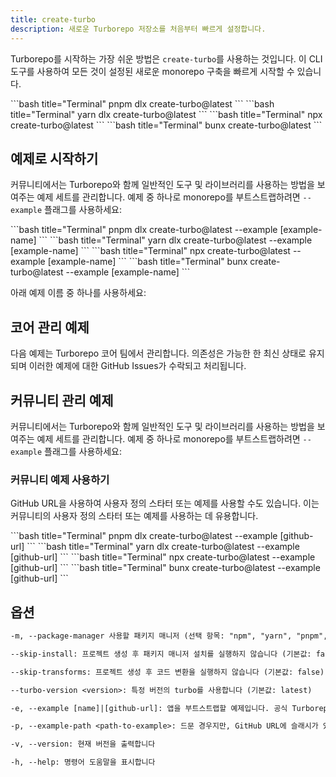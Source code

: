 ```yaml
---
title: create-turbo
description: 새로운 Turborepo 저장소를 처음부터 빠르게 설정합니다.
---
```



Turborepo를 시작하는 가장 쉬운 방법은 `create-turbo`를 사용하는 것입니다. 이 CLI 도구를 사용하여 모든 것이 설정된 새로운 monorepo 구축을 빠르게 시작할 수 있습니다.

<PackageManagerTabs>

<Tab value="pnpm">
```bash title="Terminal"
pnpm dlx create-turbo@latest
```

</Tab>

<Tab value="yarn">
```bash title="Terminal"
yarn dlx create-turbo@latest
```

</Tab>

<Tab value="npm">
```bash title="Terminal"
npx create-turbo@latest
```

</Tab>

<Tab value="bun (Beta)">
```bash title="Terminal"
bunx create-turbo@latest
```

</Tab>

</PackageManagerTabs>

## 예제로 시작하기

커뮤니티에서는 Turborepo와 함께 일반적인 도구 및 라이브러리를 사용하는 방법을 보여주는 예제 세트를 관리합니다. 예제 중 하나로 monorepo를 부트스트랩하려면 `--example` 플래그를 사용하세요:

<PackageManagerTabs>

<Tab value="pnpm">
```bash title="Terminal"
pnpm dlx create-turbo@latest --example [example-name]
```

</Tab>

<Tab value="yarn">
```bash title="Terminal"
yarn dlx create-turbo@latest --example [example-name]
```

</Tab>

<Tab value="npm">
```bash title="Terminal"
npx create-turbo@latest --example [example-name]
```

</Tab>

<Tab value="bun (Beta)">
```bash title="Terminal"
bunx create-turbo@latest --example [example-name]
```

</Tab>

</PackageManagerTabs>

아래 예제 이름 중 하나를 사용하세요:

## 코어 관리 예제

다음 예제는 Turborepo 코어 팀에서 관리합니다. 의존성은 가능한 한 최신 상태로 유지되며 이러한 예제에 대한 GitHub Issues가 수락되고 처리됩니다.

<ExamplesTable coreMaintained />

## 커뮤니티 관리 예제

커뮤니티에서는 Turborepo와 함께 일반적인 도구 및 라이브러리를 사용하는 방법을 보여주는 예제 세트를 관리합니다. 예제 중 하나로 monorepo를 부트스트랩하려면 `--example` 플래그를 사용하세요:

<ExamplesTable />

### 커뮤니티 예제 사용하기

GitHub URL을 사용하여 사용자 정의 스타터 또는 예제를 사용할 수도 있습니다. 이는 커뮤니티의 사용자 정의 스타터 또는 예제를 사용하는 데 유용합니다.

<PackageManagerTabs>

<Tab value="pnpm">
```bash title="Terminal"
pnpm dlx create-turbo@latest --example [github-url]
```

</Tab>

<Tab value="yarn">
```bash title="Terminal"
yarn dlx create-turbo@latest --example [github-url]
```

</Tab>

<Tab value="npm">
```bash title="Terminal"
npx create-turbo@latest --example [github-url]
```

</Tab>

<Tab value="bun (Beta)">
```bash title="Terminal"
bunx create-turbo@latest --example [github-url]
```

</Tab>

</PackageManagerTabs>

## 옵션

```txt title="Terminal"
-m, --package-manager 사용할 패키지 매니저 (선택 항목: "npm", "yarn", "pnpm", "bun")

--skip-install: 프로젝트 생성 후 패키지 매니저 설치를 실행하지 않습니다 (기본값: false)

--skip-transforms: 프로젝트 생성 후 코드 변환을 실행하지 않습니다 (기본값: false)

--turbo-version <version>: 특정 버전의 turbo를 사용합니다 (기본값: latest)

-e, --example [name]|[github-url]: 앱을 부트스트랩할 예제입니다. 공식 Turborepo 저장소의 예제 이름이나 GitHub URL을 사용할 수 있습니다. URL은 모든 브랜치 및/또는 하위 디렉토리를 사용할 수 있습니다

-p, --example-path <path-to-example>: 드문 경우지만, GitHub URL에 슬래시가 있는 브랜치 이름(예: bug/fix-1)과 예제 경로(예: foo/bar)가 포함될 수 있습니다. 이 경우 예제 경로를 별도로 지정해야 합니다: --example-path foo/bar

-v, --version: 현재 버전을 출력합니다

-h, --help: 명령어 도움말을 표시합니다
```
